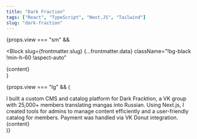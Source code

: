 ```yaml
---
title: "Dark Fraction"
tags: ["React", "TypeScript", "Next.JS", "Tailwind"]
slug: "dark-fraction"
---
```




{props.view === "sm" &&

<Block
  slug={frontmatter.slug}
  {...frontmatter.data}
  className="!bg-black !min-h-60 !aspect-auto"
>
  <div className="absolute top-12 left-12">{content}</div>
</Block>
}

{props.view === "lg" && (

<div className="relative md:rounded-3xl rounded-2xl  overflow-y-auto overflow-x-hidden md:p-11 p-6 flex flex-col bg-black text-neutral-500">
  <Title className="text-white">{frontmatter.title}</Title>
  <TextBlock>
    I built a custom CMS and catalog platform for Dark Fracktion, a VK group
    with 25,000+ members translating mangas into Russian. Using Next.js, I
    created tools for admins to manage content efficiently and a user-friendly
    catalog for members. Payment was handled via VK Donut integration.
  </TextBlock>
  <Tags tags={frontmatter.tags} highlight="hover:text-blue-500" />
  <div className="absolute top-1/2 left-20 md:left-1/2 w-[200%] md:w-full">
    {content}
  </div>
</div>
)}

